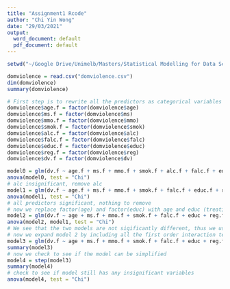 ```yaml
---
title: "Assignment1 Rcode"
author: "Chi Yin Wong"
date: "29/03/2021"
output:
  word_document: default
  pdf_document: default
---
```


```r
setwd("~/Google Drive/Unimelb/Masters/Statistical Modelling for Data Science/Assignment 1")

domviolence = read.csv("domviolence.csv")
dim(domviolence)
summary(domviolence)

# First step is to rewrite all the predictors as categorical variables i.e. use the factor function
domviolence$age.f = factor(domviolence$age)
domviolence$ms.f = factor(domviolence$ms)
domviolence$mmo.f = factor(domviolence$mmo)
domviolence$smok.f = factor(domviolence$smok)
domviolence$alc.f = factor(domviolence$alc)
domviolence$falc.f = factor(domviolence$falc)
domviolence$educ.f = factor(domviolence$educ)
domviolence$reg.f = factor(domviolence$reg)
domviolence$dv.f = factor(domviolence$dv)

model0 = glm(dv.f ~ age.f + ms.f + mmo.f + smok.f + alc.f + falc.f + educ.f + reg.f, family = binomial, data = domviolence)
anova(model0, test = "Chi")
# alc insignificant, remove alc
model1 = glm(dv.f ~ age.f + ms.f + mmo.f + smok.f + falc.f + educ.f + reg.f, family = binomial, data = domviolence)
anova(model1, test = "Chi")
# all predictors significant, nothing to remove
# now we replace factor(age) and factor(educ) with age and educ (treating them as numerical)
model2 = glm(dv.f ~ age + ms.f + mmo.f + smok.f + falc.f + educ + reg.f, family = binomial, data = domviolence)
anova(model2, model1, test = "Chi")
# We see that the two models are not sigificantly different, thus we use model 2 as it is simpler in terms of model complexity
# now we expand model 2 by including all the first order interaction terms 
model3 = glm(dv.f ~ age + ms.f + mmo.f + smok.f + falc.f + educ + reg.f + ms.f:falc.f + ms.f:mmo.f + ms.f:smok.f + ms.f:falc.f + ms.f:reg.f + mmo.f:smok.f + mmo.f:reg.f + smok.f:falc.f + smok.f:reg.f + falc.f:reg.f, family = binomial, data = domviolence)
summary(model3)
# now we check to see if the model can be simplified
model4 = step(model3)
summary(model4)
# check to see if model still has any insignificant variables
anova(model4, test = "Chi")
```

